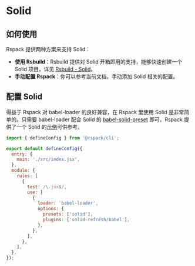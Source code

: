 # Solid

## 如何使用

Rspack 提供两种方案来支持 Solid：

- **使用 Rsbuild**：Rsbuild 提供对 Solid 开箱即用的支持，能够快速创建一个 Solid 项目，详见 [Rsbuild - Solid](https://rsbuild.dev/zh/guide/framework/solid)。
- **手动配置 Rspack**：你可以参考当前文档，手动添加 Solid 相关的配置。

## 配置 Solid

得益于 Rspack 对 babel-loader 的良好兼容，在 Rspack 里使用 Solid 是非常简单的。只需要 babel-loader 配合 Solid 的 [babel-solid-preset](https://www.npmjs.com/package/babel-preset-solid) 即可。Rspack 提供了一个 Solid 的[示例](https://github.com/rspack-contrib/rstack-examples/tree/main/rspack/solid)可供参考。

```js title="rspack.config.mjs"
import { defineConfig } from '@rspack/cli';

export default defineConfig({
  entry: {
    main: './src/index.jsx',
  },
  module: {
    rules: [
      {
        test: /\.jsx$/,
        use: [
          {
            loader: 'babel-loader',
            options: {
              presets: ['solid'],
              plugins: ['solid-refresh/babel'],
            },
          },
        ],
      },
    ],
  },
});
```
